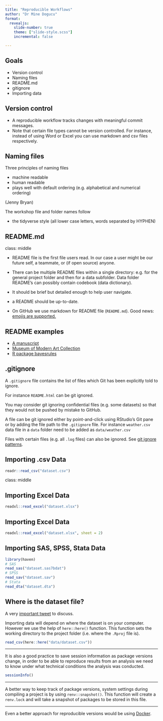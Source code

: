 ```yaml
---
title: "Reproducible Workflows"
author: "Dr Mine Dogucu"
format: 
  revealjs:
    slide-number: true
    theme: ["slide-style.scss"]
    incremental: false

---
```


## Goals

- Version control
- Naming files
- README.md
- gitignore
- Importing data


## Version control

- A reproducible workflow tracks changes with meaningful commit messages. 
- Note that certain file types cannot be version controlled. For instance, instead of using Word or Excel you can use markdown and csv files respectively. 

## Naming files

Three principles of naming files 

- machine readable
- human readable
- plays well with default ordering (e.g. alphabetical and numerical ordering)

(Jenny Bryan)

The workshop file and folder names follow

- the tidyverse style (all lower case letters, words separated by HYPHEN)

## README.md

class: middle

- README file is the first file users read. In our case a user might be our future self, a teammate, or (if open source) anyone.

- There can be multiple README files within a single directory: e.g. for the general project folder and then for a data subfolder. Data folder README's can possibly contain codebook (data dictionary).


- It should be brief but detailed enough to help user navigate. 

- a README should be up-to-date.

- On GitHub we use markdown for README file (`README.md`). Good news: [emojis are supported.](https://gist.github.com/rxaviers/7360908)

## README examples

- [A manuscript](https://github.com/mdogucu/web-scrape)
- [Museum of Modern Art Collection](https://github.com/MuseumofModernArt/collection)
- [R package bayesrules](https://github.com/bayes-rules/bayesrules)

## .gitignore

A `.gitignore` file contains the list of files which Git has been explicitly told to ignore. 


For instance `README.html` can be git ignored.


You may consider git ignoring confidential files (e.g. some datasets) so that they would not be pushed by mistake to GitHub. 


A file can be git ignored either by point-and-click using RStudio's Git pane or by adding the file path to the `.gitignore` file. For instance `weather.csv` data file in a `data` folder need to be added as `data/weather.csv`


Files with certain files (e.g. all `.log` files) can also be ignored. See [git ignore patterns](https://www.atlassian.com/git/tutorials/saving-changes/gitignore).




## Importing .csv Data 


```r
readr::read_csv("dataset.csv")
```



class: middle

## Importing Excel Data

```r
readxl::read_excel("dataset.xlsx")
```

 


## Importing Excel Data

```r
readxl::read_excel("dataset.xlsx", sheet = 2)
```



## Importing SAS, SPSS, Stata Data

```r
library(haven)
# SAS
read_sas("dataset.sas7bdat")
# SPSS
read_sav("dataset.sav")
# Stata
read_dta("dataset.dta")
```



## Where is the dataset file?

A very [important tweet](https://twitter.com/hadleywickham/status/940021008764846080?s=20) to discuss.

Importing data will depend on where the dataset is on your computer. However we use the help of `here::here()` function. 
This function sets the working directory to the project folder (i.e. where the `.Rproj` file is).

```r
read_csv(here::here("data/dataset.csv"))
```

---

It is also a good practice to save session information as package versions change, in order to be able to reproduce results from an analysis we need to know under what technical conditions the analysis was conducted.

```r
sessionInfo()
```

---


A better way to keep track of package versions, system settings during compiling a project is by using `renv::snapshot()`. This function will create a `renv.lock` and will take a snapshot of packages to be stored in this file. 

---


Even a better approach for reproducible versions would be using [Docker](https://jsta.github.io/r-docker-tutorial/).


